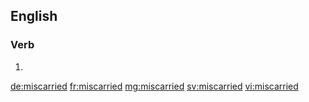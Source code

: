 ==English==

===Verb===
{{head|en}}

# {{en-past of|miscarry}}

[[de:miscarried]]
[[fr:miscarried]]
[[mg:miscarried]]
[[sv:miscarried]]
[[vi:miscarried]]